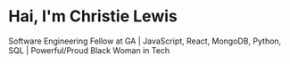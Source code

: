 # Hai, I'm Christie Lewis

Software Engineering Fellow at GA | JavaScript, React, MongoDB, Python, SQL | Powerful/Proud Black Woman in Tech
